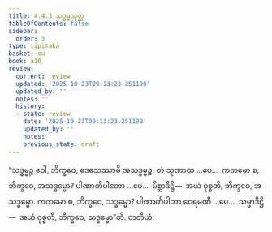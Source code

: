 ```yaml
---
title: 4.4.3 သဒ္ဓမ္မသုတ္တ
tableOfContents: false
sidebar:
  order: 3
type: tipitaka
basket: su
book: a10
review:
  current: review
  updated: '2025-10-23T09:13:23.251190'
  updated_by: ''
  notes: ''
  history:
  - state: review
    date: '2025-10-23T09:13:23.251190'
    updated_by: ''
    notes: ''
    previous_state: draft
---
```



<ReviewStatus review={frontmatter.review} showDetails={true} />

<HypothesisAnnotation frontmatter={frontmatter} />

<DynamicBreadcrumb />

<Division number="191" book="a10" e="ch" v="17" p="485">

<Paragraph number="1361" book="a10">
“သဒ္ဓမ္မဉ္စ ဝေါ, ဘိက္ခဝေ, ဒေသေဿာမိ အသဒ္ဓမ္မဉ္စ. တံ သုဏာထ …ပေ…  ကတမော စ, ဘိက္ခဝေ, အသဒ္ဓမ္မော? ပါဏာတိပါတော …ပေ…  မိစ္ဆာဒိဋ္ဌိ—  အယံ ဝုစ္စတိ, ဘိက္ခဝေ, အသဒ္ဓမ္မော.
</Paragraph>

<Paragraph number="1362" book="a10">
ကတမော စ, ဘိက္ခဝေ, သဒ္ဓမ္မော? ပါဏာတိပါတာ ဝေရမဏီ …ပေ…  သမ္မာဒိဋ္ဌိ—  အယံ ဝုစ္စတိ, ဘိက္ခဝေ, သဒ္ဓမ္မော”တိ.

</Paragraph>
</Division>

<Paragraph number="1363" type="center" book="a10">
တတိယံ.
</Paragraph>